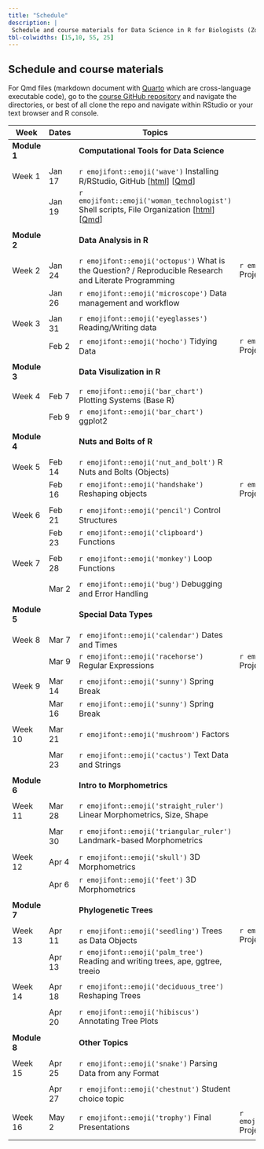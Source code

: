```yaml
---
title: "Schedule"
description: |
 Schedule and course materials for Data Science in R for Biologists (Zool 710 Spring 2023).
tbl-colwidths: [15,10, 55, 25]
---
```


## Schedule and course materials

For Qmd files (markdown document with [Quarto](https://quarto.org/docs/authoring/markdown-basics.html) which are cross-language executable code), go to the [course GitHub repository](https://github.com/mbutler808/mbutler808.github.io/) and navigate the directories, or best of all clone the repo and navigate within RStudio or your text browser and R console.


::: column-page
| Week         | Dates   | Topics                                                                                                                                                                                                                                                                                                 | Projects                                                                                                                                                                                                            |     |
|---------------|---------------|---------------|---------------|---------------|
| **Module 1** |         | **Computational Tools for Data Science** |||
||||||
| Week 1       | Jan 17  | `r emojifont::emoji('wave')` Installing R/RStudio, GitHub \[[html](posts/2023-01-17-the-big-picture/index.qmd)\] \[[Qmd](https://github.com/mbutler808/mbutler808.github.io/tree/main/posts/2023-01-17-the-big-picture/index.qmd)\]                                                                                                              |  ||
|              | Jan 19  | `r emojifont::emoji('woman_technologist')` Shell scripts, File Organization \[[html](posts/2023-01-19-your-computer-filesystems/index.qmd)\] \[[Qmd](https://github.com/mbutler808/mbutler808.github.io/tree/main/posts/2023-01-19-your-computer-filesystems/index.qmd)\] |||
||||||
| **Module 2** |         | **Data Analysis in R ** |||
||||||
| Week 2       | Jan 24 | `r emojifont::emoji('octopus')` What is the Question? / Reproducible Research and Literate Programming |  `r emojifont::emoji('palm_tree')` Project 0 \[[html](projects/2023-01-24-project-0/index.qmd)\] \[[Qmd](https://github.com/mbutler808/mbutler808.github.io/blob/main/projects/2023-01-24-project-0/index.qmd)\]  | |
|              | Jan 26  | `r emojifont::emoji('microscope')` Data management and workflow  | | |
||||||
| Week 3       | Jan 31 | `r emojifont::emoji('eyeglasses')` Reading/Writing data | | |
|              | Feb 2 | `r emojifont::emoji('hocho')` Tidying Data  | `r emojifont::emoji('fallen_leaf')` Project 0 due ||
||||||
| **Module 3** |         | **Data Visulization in R** | | |
||||||
| Week 4       | Feb 7  | `r emojifont::emoji('bar_chart')` Plotting Systems (Base R)| | |
|              | Feb 9 | `r emojifont::emoji('bar_chart')` ggplot2 | | |
||||||
| **Module 4** |         | **Nuts and Bolts of R** |||
||||||
| Week 5       | Feb 14 | `r emojifont::emoji('nut_and_bolt')` R Nuts and Bolts (Objects) |||
|              | Feb 16 | `r emojifont::emoji('handshake')` Reshaping objects | `r emojifont::emoji('fallen_leaf')` Project 1 due |     |
||||||
| Week 6       | Feb 21 | `r emojifont::emoji('pencil')` Control Structures | | |
|              |  Feb 23 | `r emojifont::emoji('clipboard')` Functions | | |
||||||
|  Week 7       | Feb 28 | `r emojifont::emoji('monkey')` Loop Functions | |
||||||
|              | Mar 2  | `r emojifont::emoji('bug')`  Debugging and Error Handling |||
||||||
| **Module 5** |         | **Special Data Types** | | |
||||||
| Week 8       | Mar 7 | `r emojifont::emoji('calendar')` Dates and Times | | |
|              | Mar 9 | `r emojifont::emoji('racehorse')` Regular Expressions | `r emojifont::emoji('fallen_leaf')` Project 2 due | |
||||||
| Week 9       | Mar 14 | `r emojifont::emoji('sunny')` Spring Break |||
|              | Mar 16 | `r emojifont::emoji('sunny')` Spring Break |||
||||||
| Week 10      | Mar 21 | `r emojifont::emoji('mushroom')` Factors | | |
||||||
|              | Mar 23   | `r emojifont::emoji('cactus')` Text Data and Strings |  | |
||||||
| **Module 6** |         | **Intro to Morphometrics** | | |
||||||
| Week 11      | Mar 28   | `r emojifont::emoji('straight_ruler')` Linear Morphometrics, Size, Shape |||
||||||
|              | Mar 30  | `r emojifont::emoji('triangular_ruler')` Landmark-based Morphometrics |||
||||||
| Week 12      | Apr 4  | `r emojifont::emoji('skull')` 3D Morphometrics |||
|              | Apr 6  | `r emojifont::emoji('feet')` 3D Morphometrics |||
||||||
| **Module 7** |         | **Phylogenetic Trees** | | |
||||||
| Week 13      | Apr 11 | `r emojifont::emoji('seedling')` Trees as Data Objects | `r emojifont::emoji('fallen_leaf')` Project 3 due | |
|              | Apr 13  | `r emojifont::emoji('palm_tree')` Reading and writing trees, ape, ggtree, treeio |||
||||||
| Week 14      | Apr 18 | `r emojifont::emoji('deciduous_tree')` Reshaping Trees |||
||||||
|              | Apr 20 | `r emojifont::emoji('hibiscus')` Annotating Tree Plots |||
||||||
| **Module 8** |         | **Other Topics** | | |
||||||
| Week 15      | Apr 25  | `r emojifont::emoji('snake')` Parsing Data from any Format |||
||||||
|              | Apr 27  | `r emojifont::emoji('chestnut')` Student choice topic |||
||||||
|  Week 16     | May 2  | `r emojifont::emoji('trophy')` Final Presentations | `r emojifont::emoji('confetti_ball')` Project 4 due | |
||||||
:::
